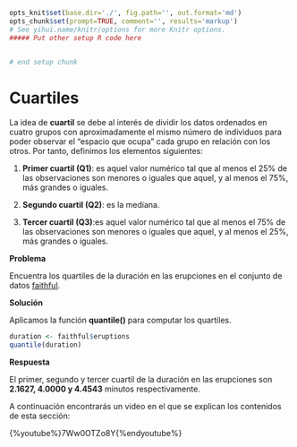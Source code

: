 ```r
opts_knit$set(base.dir='./', fig.path='', out.format='md')
opts_chunk$set(prompt=TRUE, comment='', results='markup')
# See yihui.name/knitr/options for more Knitr options.
##### Put other setup R code here


# end setup chunk
```
# Cuartiles

La idea de __cuartil__ se debe al interés de dividir los datos ordenados en cuatro grupos con aproximadamente el mismo número de individuos para poder observar el "espacio que ocupa" cada grupo en relación con los otros. Por tanto, definimos los elementos siguientes:

1. __Primer cuartil (Q1)__: es aquel valor numérico tal que al menos el 25% de las observaciones son menores o iguales que aquel, y al menos el 75%, más grandes o iguales.

2. __Segundo cuartil (Q2)__: es la mediana.

3. __Tercer cuartil (Q3)__:es aquel valor numérico tal que al menos el 75% de las observaciones son menores o iguales que aquel, y al menos el 25%, más grandes o iguales.

__Problema__

Encuentra los quartiles de la duración en las erupciones en el conjunto de datos [faithful](../chapter2/README.md).

__Solución__

Aplicamos la función __quantile()__ para computar los quartiles.

```r
duration <- faithful$eruptions
quantile(duration)

```

__Respuesta__

El primer, segundo y tercer cuartil de la duración en las erupciones son __2.1627, 4.0000 y 4.4543__ minutos respectivamente.


A continuación encontrarás un video en el que se explican los contenidos de esta sección:

{%youtube%}7Ww0OTZo8Y{%endyoutube%}